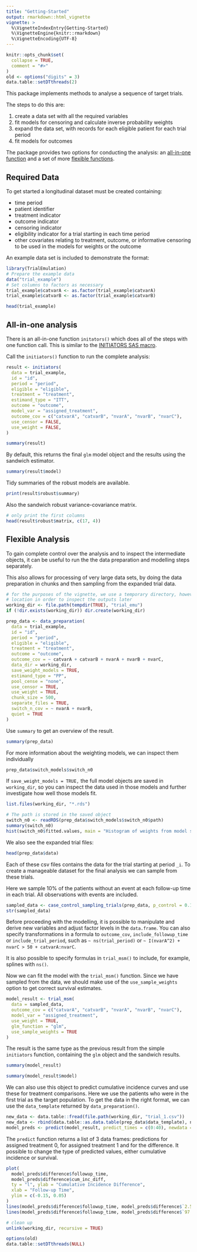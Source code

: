 ```yaml
---
title: "Getting-Started"
output: rmarkdown::html_vignette
vignette: >
  %\VignetteIndexEntry{Getting-Started}
  %\VignetteEngine{knitr::rmarkdown}
  %\VignetteEncoding{UTF-8}
---
```


```r
knitr::opts_chunk$set(
  collapse = TRUE,
  comment = "#>"
)
old <- options("digits" = 3)
data.table::setDTthreads(2)
```

This package implements methods to analyse a sequence of target trials.

The steps to do this are:

 1. create a data set with all the required variables
 2. fit models for censoring and calculate inverse probability weights
 3. expand the data set, with records for each eligible patient for each trial period
 4. fit models for outcomes

The package provides two options for conducting the analysis: an [all-in-one function](#initiators) and a 
set of more [flexible functions](#flexible).

## Required Data

To get started a longitudinal dataset must be created containing:

 * time period
 * patient identifier
 * treatment indicator
 * outcome indicator
 * censoring indicator
 * eligibility indicator for a trial starting in each time period
 * other covariates relating to treatment, outcome, or informative censoring to be used in the models for weights or the outcome
 
An example data set is included to demonstrate the format:

```r
library(TrialEmulation)
# Prepare the example data
data("trial_example")
# Set columns to factors as necessary
trial_example$catvarA <- as.factor(trial_example$catvarA)
trial_example$catvarB <- as.factor(trial_example$catvarB)

head(trial_example)
```

## All-in-one analysis {#initiators}

There is an all-in-one function `initators()` which does all of the steps with one function call.
This is similar to the [INITIATORS SAS macro](https://causalab.sph.harvard.edu/software/).

Call the `initiators()` function to run the complete analysis:

```r
result <- initiators(
  data = trial_example,
  id = "id",
  period = "period",
  eligible = "eligible",
  treatment = "treatment",
  estimand_type = "ITT",
  outcome = "outcome",
  model_var = "assigned_treatment",
  outcome_cov = c("catvarA", "catvarB", "nvarA", "nvarB", "nvarC"),
  use_censor = FALSE,
  use_weight = FALSE,
)
```

```r
summary(result)
```

By default, this returns the final `glm` model object and the results using the sandwich estimator.
```r
summary(result$model)
```

Tidy summaries of the robust models are available.
```r
print(result$robust$summary)
```

Also the sandwich robust variance-covariance matrix.
```r
# only print the first columns
head(result$robust$matrix, c(17, 4))
```

## Flexible Analysis {#flexible}

To gain complete control over the analysis and to inspect the intermediate objects, it can
be useful to run the the data preparation and modelling steps separately.

This also allows for processing of very large data sets, by doing the data preparation in chunks and then
sampling from the expanded trial data.

```r
# for the purposes of the vignette, we use a temporary directory, however it may be useful to use a permanent
# location in order to inspect the outputs later
working_dir <- file.path(tempdir(TRUE), "trial_emu")
if (!dir.exists(working_dir)) dir.create(working_dir)
```

```r
prep_data <- data_preparation(
  data = trial_example,
  id = "id",
  period = "period",
  eligible = "eligible",
  treatment = "treatment",
  outcome = "outcome",
  outcome_cov = ~ catvarA + catvarB + nvarA + nvarB + nvarC,
  data_dir = working_dir,
  save_weight_models = TRUE,
  estimand_type = "PP",
  pool_cense = "none",
  use_censor = TRUE,
  use_weight = TRUE,
  chunk_size = 500,
  separate_files = TRUE,
  switch_n_cov = ~ nvarA + nvarB,
  quiet = TRUE
)
```

Use `summary` to get an overview of the result.
```r
summary(prep_data)
```

For more information about the weighting models, we can inspect them individually
```r
prep_data$switch_models$switch_n0
```

If `save_weight_models = TRUE,` the full model objects are saved in `working_dir`, so you can inspect the data used in 
those models and further investigate how well those models fit.

```r
list.files(working_dir, "*.rds")

# The path is stored in the saved object
switch_n0 <- readRDS(prep_data$switch_models$switch_n0$path)
summary(switch_n0)
hist(switch_n0$fitted.values, main = "Histogram of weights from model switch_n0")
```

We also see the expanded trial files:

```r
head(prep_data$data)
```

Each of these csv files contains the data for the trial starting at period `_i`.
To create a manageable dataset for the final analysis we can sample from these trials.

Here we sample 10% of the patients without an event at each follow-up time in each trial. All 
observations with events are included.

```r
sampled_data <- case_control_sampling_trials(prep_data, p_control = 0.1)
str(sampled_data)
```

Before proceeding with the modelling, it is possible to manipulate and derive new variables and adjust factor levels
in the `data.frame`. You can also specify transformations in a formula to `outcome_cov`, 
`include_followup_time` or `include_trial_period`, such as `~ ns(trial_period)` or 
`~ I(nvarA^2) + nvarC > 50 + catvarA:nvarC`.

It is also possible to specify formulas in `trial_msm()` to include, for example, splines with
`ns()`.

Now we can fit the model with the `trial_msm()` function. Since we have sampled from the data, 
we should make use of the `use_sample_weights` option to get correct survival estimates.

```r
model_result <- trial_msm(
  data = sampled_data,
  outcome_cov = c("catvarA", "catvarB", "nvarA", "nvarB", "nvarC"),
  model_var = "assigned_treatment",
  use_weight = TRUE,
  glm_function = "glm",
  use_sample_weights = TRUE
)
```

The result is the same type as the previous result from the simple `initiators` function, 
containing the `glm` object and the sandwich results.

```r
summary(model_result)
```

```r
summary(model_result$model)
```

We can also use this object to predict cumulative incidence curves and use these for treatment comparisons.
Here we use the patients who were in the first trial as the target population. To get the data in the right format,
we can use the `data_template` returned by `data_preparation()`.

```r
new_data <- data.table::fread(file.path(working_dir, "trial_1.csv"))
new_data <- rbind(data.table::as.data.table(prep_data$data_template), new_data)
model_preds <- predict(model_result, predict_times = c(0:40), newdata = new_data, type = "cum_inc")
```

The `predict` function returns a list of 3 data frames: predictions for assigned treatment 0, for assigned treatment 1
and for the difference. It possible to change the type of predicted values, either cumulative incidence or survival.

```r
plot(
  model_preds$difference$followup_time,
  model_preds$difference$cum_inc_diff,
  ty = "l", ylab = "Cumulative Incidence Difference",
  xlab = "Follow-up Time",
  ylim = c(-0.15, 0.05)
)
lines(model_preds$difference$followup_time, model_preds$difference$`2.5%`, lty = 2)
lines(model_preds$difference$followup_time, model_preds$difference$`97.5%`, lty = 2)
```

```r
# clean up
unlink(working_dir, recursive = TRUE)
```

```r
options(old)
data.table::setDTthreads(NULL)
```
